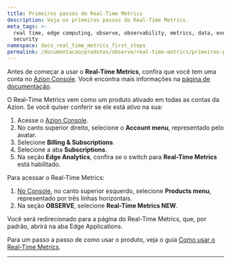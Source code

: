 ```yaml
---
title: Primeiros passos do Real-Time Metrics
description: Veja os primeiros passos do Real-Time Metrics.
meta_tags: >-
  real time, edge computing, observe, observability, metrics, data, events,
  security
namespace: docs_real_time_metrics_first_steps
permalink: /documentacao/produtos/observe/real-time-metrics/primeiros-passos/
---
```


Antes de começar a usar o **Real-Time Metrics**, confira que você tem uma conta no [Azion Console](https://console.azion.com). Você encontra mais informações na [página de documentação](/pt-br/documentacao/produtos/contas/criar-uma-conta/).

O Real-Time Metrics vem como um produto ativado em todas as contas da Azion. Se você quiser conferir se ele está ativo na sua:

1. Acesse o [Azion Console](https://console.azion.com).
2. No canto superior direito, selecione o **Account menu**, representado pelo avatar.
3. Selecione **Billing & Subscriptions**.
4. Selecione a aba **Subscriptions**.
5. Na seção **Edge Analytics**, confira se o switch para **Real-Time Metrics** está habilitado.

Para acessar o Real-Time Metrics:

1. [No Console](https://console.azion.com), no canto superior esquerdo, selecione **Products menu**, representado por três linhas horizontais.
2. Na seção **OBSERVE**, selecione **Real-Time Metrics NEW**.

Você será redirecionado para a página do Real-Time Metrics, que, por padrão, abrirá na aba Edge Applications.

Para um passo a passo de como usar o produto, veja o guia [Como usar o Real-Time Metrics](/pt-br/documentacao/produtos/guias/usar-real-time-metrics/).



---

